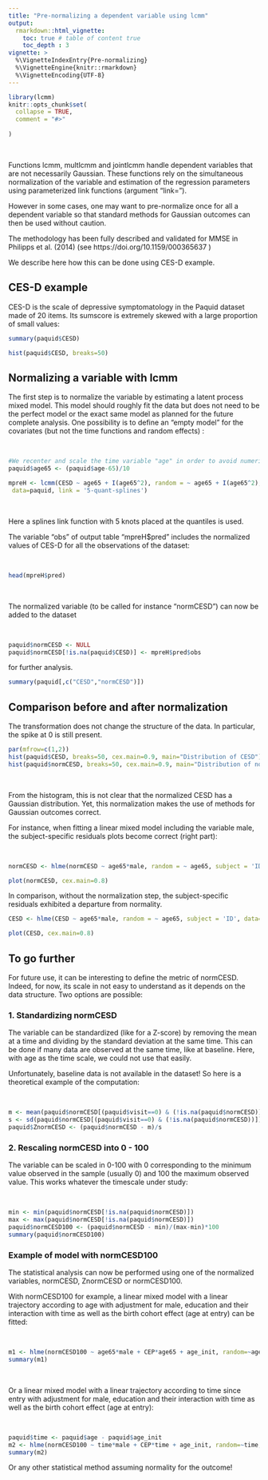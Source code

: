```yaml
---
title: "Pre-normalizing a dependent variable using lcmm"
output: 
  rmarkdown::html_vignette:
    toc: true # table of content true
    toc_depth : 3  
vignette: >
  %\VignetteIndexEntry{Pre-normalizing}
  %\VignetteEngine{knitr::rmarkdown}
  %\VignetteEncoding{UTF-8}
---
```



```r
library(lcmm)
knitr::opts_chunk$set(
  collapse = TRUE,
  comment = "#>"
  
)
```
&nbsp;

Functions lcmm, multlcmm and jointlcmm handle dependent variables that are not necessarily Gaussian. These functions rely on the simultaneous normalization of the variable and estimation of the regression parameters using parameterized link functions (argument "link=").

However in some cases, one may want to pre-normalize once for all a dependent variable so that standard methods for Gaussian outcomes can then be used without caution. 

The methodology has been fully described and validated for MMSE in Philipps et al. (2014) (see https://doi.org/10.1159/000365637
)

We describe here how this can be done using CES-D example. 


## CES-D example

CES-D is the scale of depressive symptomatology in the Paquid dataset made of 20 items. Its sumscore is extremely skewed with a large proportion of small values: 

```r
summary(paquid$CESD)
```

```r
hist(paquid$CESD, breaks=50)
```

## Normalizing a variable with lcmm

The first step is to normalize the variable by estimating a latent process mixed model. 
This model should roughly fit the data but does not need to be the perfect model or the exact same model as planned for the future complete analysis. One possibility is to define an "empty model" for the covariates (but not the time functions and random effects) :

&nbsp;

```r
#We recenter and scale the time variable "age" in order to avoid numerical problems
paquid$age65 <- (paquid$age-65)/10
```

```r
mpreH <- lcmm(CESD ~ age65 + I(age65^2), random = ~ age65 + I(age65^2), subject = 'ID',
 data=paquid, link = '5-quant-splines') 
```
&nbsp;

Here a splines link function with 5 knots placed at the quantiles is used. 

The variable "obs" of output table "mpreH$pred" includes the normalized values of CES-D for all the observations of the dataset: 

&nbsp;

```r
head(mpreH$pred)
```

&nbsp;

The normalized variable (to be called for instance "normCESD") can now be added to the dataset 

&nbsp;

```r
paquid$normCESD <- NULL 
paquid$normCESD[!is.na(paquid$CESD)] <- mpreH$pred$obs
```

for further analysis.

```r
summary(paquid[,c("CESD","normCESD")])
```


## Comparison before and after normalization

The transformation does not change the structure of the data. In particular, the spike at 0 is still present. 

```r
par(mfrow=c(1,2))
hist(paquid$CESD, breaks=50, cex.main=0.9, main="Distribution of CESD")
hist(paquid$normCESD, breaks=50, cex.main=0.9, main="Distribution of normCESD") 
```

&nbsp;

From the histogram, this is not clear that the normalized CESD has a Gaussian distribution. Yet, this normalization makes the use of methods for Gaussian outcomes correct. 

For instance, when fitting a linear mixed model including the variable male, the subject-specific residuals plots become correct (right part): 

&nbsp;

```r
normCESD <- hlme(normCESD ~ age65*male, random = ~ age65, subject = 'ID', data=paquid)
```
```r
plot(normCESD, cex.main=0.8)
```

In comparison, without the normalization step, the subject-specific residuals exhibited a departure from normality. 

```r
CESD <- hlme(CESD ~ age65*male, random = ~ age65, subject = 'ID', data=paquid)
```
```r
plot(CESD, cex.main=0.8)
```

## To go further  

For future use, it can be interesting to define the metric of normCESD. Indeed, for now, its scale in not easy to understand as it depends on the data structure. Two options are possible:  

### 1. Standardizing normCESD 

The variable can be standardized (like for a Z-score) by removing the mean at a time and dividing by the standard deviation at the same time. This can be done if many data are observed at the same time, like at baseline. Here, with age as the time scale, we could not use that easily.  

Unfortunately, baseline data is not available in the dataset! So here is a theoretical example of the computation:

&nbsp;

```r
m <- mean(paquid$normCESD[(paquid$visit==0) & (!is.na(paquid$normCESD))])
s <- sd(paquid$normCESD[(paquid$visit==0) & (!is.na(paquid$normCESD))])
paquid$ZnormCESD <- (paquid$normCESD - m)/s
```

### 2. Rescaling normCESD into 0 - 100 

The variable can be scaled in 0-100 with 0 corresponding to the minimum value observed in the sample (usually 0) and 100 the maximum observed value. This works whatever the timescale under study:

&nbsp;

```r
min <- min(paquid$normCESD[!is.na(paquid$normCESD)])
max <- max(paquid$normCESD[!is.na(paquid$normCESD)])
paquid$normCESD100 <- (paquid$normCESD - min)/(max-min)*100
summary(paquid$normCESD100)
```

### Example of model with normCESD100

The statistical analysis can now be performed using one of the normalized variables, normCESD, ZnormCESD or normCESD100. 

With normCESD100 for example, a linear mixed model with a linear trajectory according to age with adjustment for male, education and their interaction with time as well as the birth cohort effect (age at entry) can be fitted: 

&nbsp;

```r
m1 <- hlme(normCESD100 ~ age65*male + CEP*age65 + age_init, random=~age65, subject='ID',data=paquid)
summary(m1)
``` 

&nbsp;

Or a linear mixed model with a linear trajectory according to time since entry with adjustment for male, education and their interaction with time as well as the birth cohort effect (age at entry):

&nbsp;

```r
paquid$time <- paquid$age - paquid$age_init
m2 <- hlme(normCESD100 ~ time*male + CEP*time + age_init, random=~time, subject='ID', data=paquid)
summary(m2)
```

Or any other statistical method assuming normality for the outcome!


